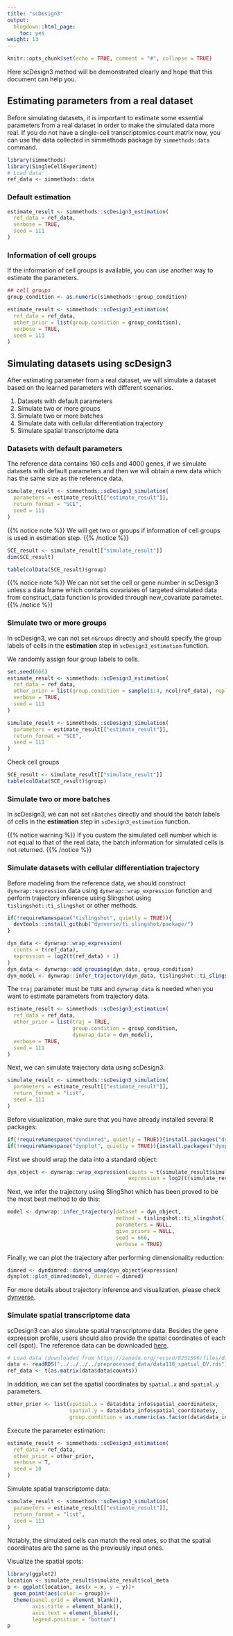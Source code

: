 ```yaml
---
title: "scDesign3"
output:
  blogdown::html_page:
    toc: yes
weight: 13
---
```


<!-- github markdown built using 
rmarkdown::render("vignettes/Splat.Rmd", output_format = rmarkdown::github_document())
-->

```r
knitr::opts_chunk$set(echo = TRUE, comment = "#", collapse = TRUE)
```
Here scDesign3 method will be demonstrated clearly and hope that this document can help you.

## Estimating parameters from a real dataset

Before simulating datasets, it is important to estimate some essential parameters from a real dataset in order to make the simulated data more real. If you do not have a single-cell transcriptomics count matrix now, you can use the data collected in simmethods package by `simmethods:data` command.

```r
library(simmethods)
library(SingleCellExperiment)
# Load data
ref_data <- simmethods::data
```

### Default estimation

```r
estimate_result <- simmethods::scDesign3_estimation(
  ref_data = ref_data,
  verbose = TRUE,
  seed = 111
)
```


### Information of cell groups

If the information of cell groups is available, you can use another way to estimate the parameters.

```r
## cell groups
group_condition <- as.numeric(simmethods::group_condition)
```


```r
estimate_result <- simmethods::scDesign3_estimation(
  ref_data = ref_data,
  other_prior = list(group.condition = group_condition),
  verbose = TRUE,
  seed = 111
)
```


## Simulating datasets using scDesign3

After estimating parameter from a real dataset, we will simulate a dataset based on the learned parameters with different scenarios.

1. Datasets with default parameters
2. Simulate two or more groups
3. Simulate two or more batches
4. Simulate data with cellular differentiation trajectory
5. Simulate spatial transcriptome data

### Datasets with default parameters

The reference data contains 160 cells and 4000 genes, if we simulate datasets with default parameters and then we will obtain a new data which has the same size as the reference data.

```r
simulate_result <- simmethods::scDesign3_simulation(
  parameters = estimate_result[["estimate_result"]],
  return_format = "SCE",
  seed = 111
)
```

{{% notice note %}}
We will get two or groups if information of cell groups is used in estimation step.
{{% /notice %}}

```r
SCE_result <- simulate_result[["simulate_result"]]
dim(SCE_result)
```

```r
table(colData(SCE_result)$group)
```

{{% notice note %}}
We can not set the cell or gene number in scDesign3 unless a data frame which contains covariates of targeted simulated data from construct_data function is provided through new_covariate parameter.
{{% /notice %}}


### Simulate two or more groups

In scDesign3, we can not set `nGroups` directly and should specify the group labels of cells in the **estimation** step in `scDesign3_estimation` function.

We randomly assign four group labels to cells.
```r
set.seed(666)
estimate_result <- simmethods::scDesign3_estimation(
  ref_data = ref_data,
  other_prior = list(group.condition = sample(1:4, ncol(ref_data), replace = TRUE)),
  verbose = TRUE,
  seed = 111
)
```


```r
simulate_result <- simmethods::scDesign3_simulation(
  parameters = estimate_result[["estimate_result"]],
  return_format = "SCE",
  seed = 111
)
```

Check cell groups
```r
SCE_result <- simulate_result[["simulate_result"]]
table(colData(SCE_result)$group)
```


### Simulate two or more batches

In scDesign3, we can not set `nBatches` directly and should the batch labels of cells in the **estimation** step in `scDesign3_estimation` function.

{{% notice warning %}}
If you custom the simulated cell number which is not equal to that of the real data, the batch information for simulated cells is not returned.
{{% /notice %}}


### Simulate datasets with cellular differentiation trajectory

Before modeling from the reference data, we should construct `dynwrap::expression` data using `dynwrap::wrap_expression` function and perform trajectory inference using Slingshot using `tislingshot::ti_slingshot` or other methods.

```r
if(!requireNamespace("tislingshot", quietly = TRUE)){
  devtools::install_github("dynverse/ti_slingshot/package/")
}
```


```r
dyn_data <- dynwrap::wrap_expression(
  counts = t(ref_data),
  expression = log2(t(ref_data) + 1)
)
dyn_data <- dynwrap::add_grouping(dyn_data, group_condition)
dyn_model <- dynwrap::infer_trajectory(dyn_data, tislingshot::ti_slingshot())
```


The `traj` parameter must be `TURE` and `dynwrap_data` is needed when you want to estimate parameters from trajectory data.
```r
estimate_result <- simmethods::scDesign3_estimation(
  ref_data = ref_data,
  other_prior = list(traj = TRUE,
                     group.condition = group_condition,
                     dynwrap_data = dyn_model),
  verbose = TRUE,
  seed = 111
)
```


Next, we can simulate trajectory data using scDesign3.
```r
simulate_result <- simmethods::scDesign3_simulation(
  parameters = estimate_result[["estimate_result"]],
  return_format = "list",
  seed = 111
)
```


Before visualization, make sure that you have already installed several R packages:
```r
if(!requireNamespace("dyndimred", quietly = TRUE)){install.packages("dyndimred")}
if(!requireNamespace("dynplot", quietly = TRUE)){install.packages("dynplot")}
```

First we should wrap the data into a standard object:

```r
dyn_object <- dynwrap::wrap_expression(counts = t(simulate_result$simulate_result$count_data),
                                       expression = log2(t(simulate_result$simulate_result$count_data) + 1))
```

Next, we infer the trajectory using SlingShot which has been proved to be the most best method to do this:

```r
model <- dynwrap::infer_trajectory(dataset = dyn_object,
                                   method = tislingshot::ti_slingshot(),
                                   parameters = NULL,
                                   give_priors = NULL,
                                   seed = 666,
                                   verbose = TRUE)
```

Finally, we can plot the trajectory after performing dimensionality reduction:
```r
dimred <- dyndimred::dimred_umap(dyn_object$expression)
dynplot::plot_dimred(model, dimred = dimred)
```

For more details about trajectory inference and visualization, please check [dynverse](https://dynverse.org/).


### Simulate spatial transcriptome data

scDesign3 can also simulate spatial transcriptome data. Besides the gene expression profile, users should also provide the spatial coordinates of each cell (spot). The reference data can be downloaded [here](https://zenodo.org/record/8251596/files/data118_spatial_OV.rds?download=1).

```r
# Load data (downloaded from https://zenodo.org/record/8251596/files/data118_spatial_OV.rds?download=1)
data <- readRDS("../../../../preprocessed_data/data118_spatial_OV.rds")
ref_data <- t(as.matrix(data$data$counts))
```

In addition, we can set the spatial coordinates by `spatial.x` and `spatial.y` parameters.

```r
other_prior <- list(spatial.x = data$data_info$spatial_coordinate$x,
                    spatial.y = data$data_info$spatial_coordinate$y,
                    group.condition = as.numeric(as.factor(data$data_info$cluster_info)))
```

Execute the parameter estimation:
```r
estimate_result <- simmethods::scDesign3_estimation(
  ref_data = ref_data,
  other_prior = other_prior,
  verbose = T,
  seed = 10
)
```

Simulate spatial transcriptome data:
```r
simulate_result <- simmethods::scDesign3_simulation(
  parameters = estimate_result[["estimate_result"]],
  return_format = "list",
  seed = 111
)
```

Notably, the simulated cells can match the real ones, so that the spatial coordinates are the same as the previously input ones.

Visualize the spatial spots:
```r
library(ggplot2)
location <- simulate_result$simulate_result$col_meta
p <- ggplot(location, aes(x = x, y = y))+
  geom_point(aes(color = group))+
  theme(panel.grid = element_blank(),
        axis.title = element_blank(),
        axis.text = element_blank(),
        legend.position = "bottom")
p
```
